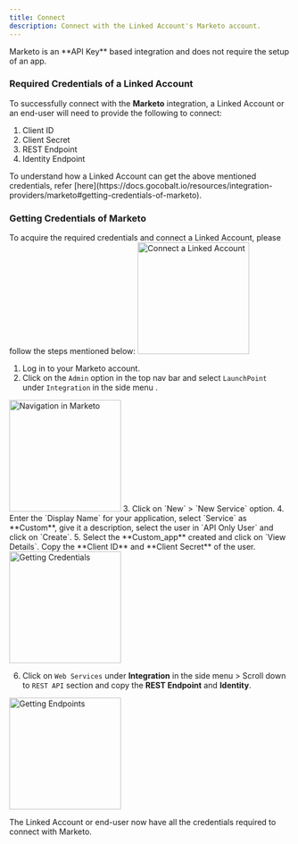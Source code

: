 ```yaml
---
title: Connect
description: Connect with the Linked Account's Marketo account.
---
```

<Note>
Marketo is an **API Key** based integration and does not require the setup of an app.
</Note>

### Required Credentials of a Linked Account

To successfully connect with the **Marketo** integration, a Linked Account or an end-user will need to provide the following to connect:

1. Client ID
2. Client Secret
3. REST Endpoint
4. Identity Endpoint

<Info>
To understand how a Linked Account can get the above mentioned credentials, refer [here](https://docs.gocobalt.io/resources/integration-providers/marketo#getting-credentials-of-marketo).
</Info>


### Getting Credentials of Marketo

To acquire the required credentials and connect a Linked Account, please follow the steps mentioned below:
<img height="200" src="/images/Marketo/marketo_config.png" alt="Connect a Linked Account"/>

1. Log in to your Marketo account.
2. Click on the `Admin` option in the top nav bar and select `LaunchPoint` under `Integration` in the side menu .
<img height="200" src="/images/Marketo/marketo_navigation.png" alt="Navigation in Marketo"/>
3. Click on `New` > `New Service` option. 
4. Enter the `Display Name` for your application, select `Service` as **Custom**, give it a description, select the user in `API Only User` and click on `Create`.
5. Select the **Custom_app** created and click on `View Details`. Copy the **Client ID** and **Client Secret** of the user.
<img height="200" src="/images/Marketo/marketo_credentials.png" alt="Getting Credentials"/>

6. Click on `Web Services` under **Integration** in the side menu > Scroll down to `REST API` section and copy the **REST Endpoint** and **Identity**.
<img height="200" src="/images/Marketo/marketo_endpoint.png" alt="Getting Endpoints"/>

The Linked Account or end-user now have all the credentials required to connect with Marketo.